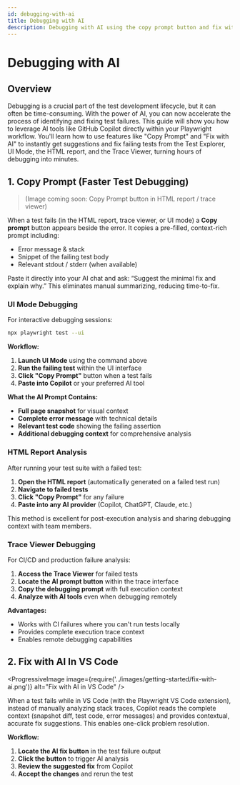 ```yaml
---
id: debugging-with-ai
title: Debugging with AI
description: Debugging with AI using the copy prompt button and fix with AI feature in VS Code.
---
```


# Debugging with AI

## Overview

Debugging is a crucial part of the test development lifecycle, but it can often be time-consuming. With the power of AI, you can now accelerate the process of identifying and fixing test failures. This guide will show you how to leverage AI tools like GitHub Copilot directly within your Playwright workflow. You'll learn how to use features like "Copy Prompt" and "Fix with AI" to instantly get suggestions and fix failing tests from the Test Explorer, UI Mode, the HTML report, and the Trace Viewer, turning hours of debugging into minutes.

<LiteYouTube
  id="Ec_3h5Q8RHY"
  title="Debug Playwright Tests with AI – Fix Failures Instantly"
/>

## 1. Copy Prompt (Faster Test Debugging)
> (Image coming soon: Copy Prompt button in HTML report / trace viewer)

When a test fails (in the HTML report, trace viewer, or UI mode) a **Copy prompt** button appears beside the error. It copies a pre-filled, context-rich prompt including:
- Error message & stack
- Snippet of the failing test body
- Relevant stdout / stderr (when available)

Paste it directly into your AI chat and ask: “Suggest the minimal fix and explain why.” This eliminates manual summarizing, reducing time-to-fix.

### UI Mode Debugging

For interactive debugging sessions:

```bash
npx playwright test --ui
```

**Workflow:**
1. **Launch UI Mode** using the command above
2. **Run the failing test** within the UI interface
3. **Click "Copy Prompt"** button when a test fails
4. **Paste into Copilot** or your preferred AI tool

**What the AI Prompt Contains:**
- **Full page snapshot** for visual context
- **Complete error message** with technical details
- **Relevant test code** showing the failing assertion
- **Additional debugging context** for comprehensive analysis

### HTML Report Analysis

After running your test suite with a failed test:

1. **Open the HTML report** (automatically generated on a failed test run)
2. **Navigate to failed tests** 
3. **Click "Copy Prompt"** for any failure
4. **Paste into any AI provider** (Copilot, ChatGPT, Claude, etc.)

This method is excellent for post-execution analysis and sharing debugging context with team members.

### Trace Viewer Debugging

For CI/CD and production failure analysis:

1. **Access the Trace Viewer** for failed tests
2. **Locate the AI prompt button** within the trace interface
3. **Copy the debugging prompt** with full execution context
4. **Analyze with AI tools** even when debugging remotely

**Advantages:**
- Works with CI failures where you can't run tests locally
- Provides complete execution trace context
- Enables remote debugging capabilities

## 2. Fix with AI In VS Code
<ProgressiveImage image={require('../images/getting-started/fix-with-ai.png')} alt="Fix with AI in VS Code" />

When a test fails while in VS Code (with the Playwright VS Code extension), instead of manually analyzing stack traces, Copilot reads the complete context (snapshot diff, test code, error messages) and provides contextual, accurate fix suggestions. This enables one-click problem resolution.

**Workflow:**
1. **Locate the AI fix button** in the test failure output
2. **Click the button** to trigger AI analysis
3. **Review the suggested fix** from Copilot
4. **Accept the changes** and rerun the test

